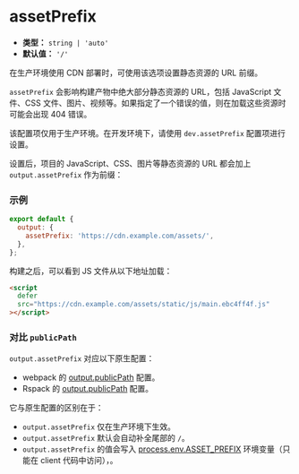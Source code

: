 # assetPrefix

- **类型：** `string | 'auto'`
- **默认值：** `'/'`

在生产环境使用 CDN 部署时，可使用该选项设置静态资源的 URL 前缀。

`assetPrefix` 会影响构建产物中绝大部分静态资源的 URL，包括 JavaScript 文件、CSS 文件、图片、视频等。如果指定了一个错误的值，则在加载这些资源时可能会出现 404 错误。

该配置项仅用于生产环境。在开发环境下，请使用 `dev.assetPrefix` 配置项进行设置。

设置后，项目的 JavaScript、CSS、图片等静态资源的 URL 都会加上 `output.assetPrefix` 作为前缀：

### 示例

```js
export default {
  output: {
    assetPrefix: 'https://cdn.example.com/assets/',
  },
};
```

构建之后，可以看到 JS 文件从以下地址加载：

```html
<script
  defer
  src="https://cdn.example.com/assets/static/js/main.ebc4ff4f.js"
></script>
```

### 对比 `publicPath`

`output.assetPrefix` 对应以下原生配置：

- webpack 的 [output.publicPath](https://webpack.js.org/guides/public-path/) 配置。
- Rspack 的 [output.publicPath](https://rspack.dev/zh/config/output#outputpublicpath) 配置。

它与原生配置的区别在于：

- `output.assetPrefix` 仅在生产环境下生效。
- `output.assetPrefix` 默认会自动补全尾部的 `/`。
- `output.assetPrefix` 的值会写入 [process.env.ASSET_PREFIX](/guide/advanced/env-vars#processenvasset_prefix) 环境变量（只能在 client 代码中访问），。
